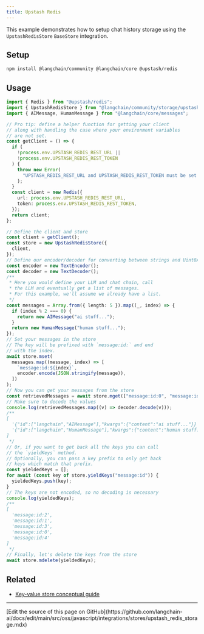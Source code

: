 ```yaml
---
title: Upstash Redis
---
```


This example demonstrates how to setup chat history storage using the `UpstashRedisStore` `BaseStore` integration.

## Setup

```bash npm
npm install @langchain/community @langchain/core @upstash/redis
```

## Usage

```typescript
import { Redis } from "@upstash/redis";
import { UpstashRedisStore } from "@langchain/community/storage/upstash_redis";
import { AIMessage, HumanMessage } from "@langchain/core/messages";

// Pro tip: define a helper function for getting your client
// along with handling the case where your environment variables
// are not set.
const getClient = () => {
  if (
    !process.env.UPSTASH_REDIS_REST_URL ||
    !process.env.UPSTASH_REDIS_REST_TOKEN
  ) {
    throw new Error(
      "UPSTASH_REDIS_REST_URL and UPSTASH_REDIS_REST_TOKEN must be set in the environment"
    );
  }
  const client = new Redis({
    url: process.env.UPSTASH_REDIS_REST_URL,
    token: process.env.UPSTASH_REDIS_REST_TOKEN,
  });
  return client;
};

// Define the client and store
const client = getClient();
const store = new UpstashRedisStore({
  client,
});
// Define our encoder/decoder for converting between strings and Uint8Arrays
const encoder = new TextEncoder();
const decoder = new TextDecoder();
/**
 * Here you would define your LLM and chat chain, call
 * the LLM and eventually get a list of messages.
 * For this example, we'll assume we already have a list.
 */
const messages = Array.from({ length: 5 }).map((_, index) => {
  if (index % 2 === 0) {
    return new AIMessage("ai stuff...");
  }
  return new HumanMessage("human stuff...");
});
// Set your messages in the store
// The key will be prefixed with `message:id:` and end
// with the index.
await store.mset(
  messages.map((message, index) => [
    `message:id:${index}`,
    encoder.encode(JSON.stringify(message)),
  ])
);
// Now you can get your messages from the store
const retrievedMessages = await store.mget(["message:id:0", "message:id:1"]);
// Make sure to decode the values
console.log(retrievedMessages.map((v) => decoder.decode(v)));
/**
[
  '{"id":["langchain","AIMessage"],"kwargs":{"content":"ai stuff..."}}',
  '{"id":["langchain","HumanMessage"],"kwargs":{"content":"human stuff..."}}'
]
 */
// Or, if you want to get back all the keys you can call
// the `yieldKeys` method.
// Optionally, you can pass a key prefix to only get back
// keys which match that prefix.
const yieldedKeys = [];
for await (const key of store.yieldKeys("message:id")) {
  yieldedKeys.push(key);
}
// The keys are not encoded, so no decoding is necessary
console.log(yieldedKeys);
/**
[
  'message:id:2',
  'message:id:1',
  'message:id:3',
  'message:id:0',
  'message:id:4'
]
 */
// Finally, let's delete the keys from the store
await store.mdelete(yieldedKeys);
```

## Related

- [Key-value store conceptual guide](/oss/javascript/integrations/stores)

---

<Callout icon="pen-to-square" iconType="regular">
  [Edit the source of this page on GitHub](https://github.com/langchain-ai/docs/edit/main/src/oss/javascript/integrations/stores/upstash_redis_storage.mdx)
</Callout>
